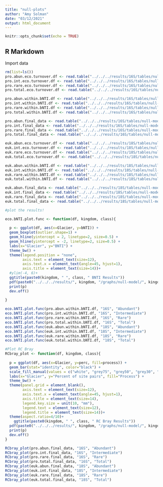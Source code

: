 ```yaml
---
title: "null-plots"
author: "Amy Solman"
date: "03/12/2021"
output: html_document
---
```


```r
knitr::opts_chunk$set(echo = TRUE)
```

## R Markdown

Import data 
```r
rm(list=ls())
pro.abun.eco.turnover.df <- read.table("../../../results/16S/tables/null-model/16S-abundant-eco.turnover.df.txt")
pro.int.eco.turnover.df <- read.table("../../../results/16S/tables/null-model/16S-intermediate-eco.turnover.df.txt")
pro.rare.eco.turnover.df <- read.table("../../../results/16S/tables/null-model/16S-rare-eco.turnover.df.txt")
pro.total.eco.turnover.df <- read.table("../../../results/16S/tables/null-model/16S-total-eco.turnover.df.txt")

pro.abun.within.bNTI.df <- read.table("../../../results/16S/tables/null-model/16S-abundant-within.bNTI.df.txt")
pro.int.within.bNTI.df <- read.table("../../../results/16S/tables/null-model/16S-intermediate-within.bNTI.df.txt")
pro.rare.within.bNTI.df <- read.table("../../../results/16S/tables/null-model/16S-rare-within.bNTI.df.txt")
pro.total.within.bNTI.df <- read.table("../../../results/16S/tables/null-model/16S-total-within.bNTI.df.txt")

pro.abun.final_data <- read.table("../../../results/16S/tables/null-model/16S-abundant-final_data.txt")
pro.int.final_data <- read.table("../../../results/16S/tables/null-model/16S-intermediate-final_data.txt")
pro.rare.final_data <- read.table("../../../results/16S/tables/null-model/16S-rare-final_data.txt")
pro.total.final_data <- read.table("../../../results/16S/tables/null-model/16S-total-final_data.txt")

euk.abun.eco.turnover.df <- read.table("../../../results/18S/tables/null-model/18S-abundant-eco.turnover.df.txt")
euk.int.eco.turnover.df <- read.table("../../../results/18S/tables/null-model/18S-intermediate-eco.turnover.df.txt")
euk.rare.eco.turnover.df <- read.table("../../../results/18S/tables/null-model/18S-rare-eco.turnover.df.txt")
euk.total.eco.turnover.df <- read.table("../../../results/18S/tables/null-model/18S-total-eco.turnover.df.txt")

euk.abun.within.bNTI.df <- read.table("../../../results/18S/tables/null-model/18S-abundant-within.bNTI.df.txt")
euk.int.within.bNTI.df <- read.table("../../../results/18S/tables/null-model/18S-intermediate-within.bNTI.df.txt")
euk.rare.within.bNTI.df <- read.table("../../../results/18S/tables/null-model/18S-rare-within.bNTI.df.txt")
euk.total.within.bNTI.df <- read.table("../../../results/18S/tables/null-model/18S-total-within.bNTI.df.txt")

euk.abun.final_data <- read.table("../../../results/18S/tables/null-model/18S-abundant-final_data.txt")
euk.int.final_data <- read.table("../../../results/18S/tables/null-model/18S-intermediate-final_data.txt")
euk.rare.final_data <- read.table("../../../results/18S/tables/null-model/18S-rare-final_data.txt")
euk.total.final_data <- read.table("../../../results/18S/tables/null-model/18S-total-final_data.txt")

```

```r
#plot the results!

eco.bNTI.plot.func <- function(df, kingdom, class){
  
  p <- ggplot(df, aes(x=Glacier, y=bNTI)) +
  geom_boxplot(outlier.shape=1) +
  geom_hline(yintercept = 2, linetype=2, size=0.5) +
  geom_hline(yintercept = -2, linetype=2, size=0.5) +
  labs(x="Glacier", y="BNTI") +
  theme_bw() +
  theme(legend.position = "none",
        axis.text = element_text(size=12),
        axis.text.x = element_text(angle=45, hjust=1),
        axis.title = element_text(size=14))+
  #ylim(-4, 6)+
  ggtitle(paste0(kingdom, " ", class, " BNTI Results"))
  pdf(paste0("../../../results/", kingdom, "/graphs/null-model/", kingdom, "-",class,"-BNTI-results.pdf"))
  print(p)
  dev.off()
  
}

eco.bNTI.plot.func(pro.abun.within.bNTI.df, "16S", "Abundant")
eco.bNTI.plot.func(pro.int.within.bNTI.df, "16S", "Intermediate")
eco.bNTI.plot.func(pro.rare.within.bNTI.df, "16S", "Rare")
eco.bNTI.plot.func(pro.total.within.bNTI.df, "16S", "Total")
eco.bNTI.plot.func(euk.abun.within.bNTI.df, "18S", "Abundant")
eco.bNTI.plot.func(euk.int.within.bNTI.df, "18S", "Intermediate")
eco.bNTI.plot.func(euk.rare.within.bNTI.df, "18S", "Rare")
eco.bNTI.plot.func(euk.total.within.bNTI.df, "18S", "Total")
```

```r
#Plot RC Bray
RCbray_plot <- function(df, kingdom, class){
  
  p = ggplot(df, aes(x=Glacier, y=perc, fill=process)) +
  geom_bar(stat="identity", color="black") +
  scale_fill_manual(values = c("white", "grey75", "grey50", "grey30", "black")) + 
  labs(x="Glacier", y="Percent of site pairs", fill="Process") +
  theme_bw() +
  theme(panel.grid = element_blank(),
        axis.text = element_text(size=12),
        axis.text.x = element_text(angle=45, hjust=1),
        axis.title = element_text(size=14),
        legend.key.size = unit(10, "mm"),
        legend.text = element_text(size=12),
        legend.title = element_text(size=14))+
  theme(aspect.ratio=4/10)+
    ggtitle(paste0(kingdom, " ", class, " RC Bray Results"))
  pdf(paste0("../../../results/", kingdom, "/graphs/null-model/", kingdom, "-",class,"-RC-bray-results.pdf"))
  print(p)
  dev.off()
}

RCbray_plot(pro.abun.final_data, "16S", "Abundant")
RCbray_plot(pro.int.final_data, "16S", "Intermediate")
RCbray_plot(pro.rare.final_data, "16S", "Rare")
RCbray_plot(pro.total.final_data, "16S", "Total")
RCbray_plot(euk.abun.final_data, "18S", "Abundant")
RCbray_plot(euk.int.final_data, "18S", "Intermediate")
RCbray_plot(euk.rare.final_data, "18S", "Rare")
RCbray_plot(euk.total.final_data, "18S", "Total")
```


